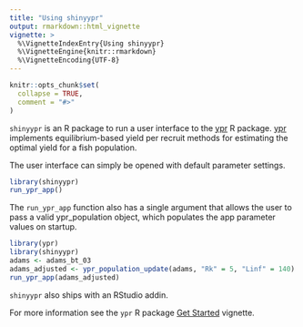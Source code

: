 ```yaml
---
title: "Using shinyypr"
output: rmarkdown::html_vignette
vignette: >
  %\VignetteIndexEntry{Using shinyypr}
  %\VignetteEngine{knitr::rmarkdown}
  %\VignetteEncoding{UTF-8}
---
```


```r
knitr::opts_chunk$set(
  collapse = TRUE,
  comment = "#>"
)
```

`shinyypr` is an R package to run a user interface to the [ypr](https://github.com/poissonconsulting/ypr) R package. [ypr](https://github.com/poissonconsulting/ypr) implements equilibrium-based yield per recruit methods for estimating the optimal yield for a fish population.

The user interface can simply be opened with default parameter settings.
```r
library(shinyypr)
run_ypr_app()
```

The `run_ypr_app` function also has a single argument that allows the user to pass a valid ypr_population object, which populates the app parameter values on startup.

```r
library(ypr)
library(shinyypr)
adams <- adams_bt_03
adams_adjusted <- ypr_population_update(adams, "Rk" = 5, "Linf" = 140)
run_ypr_app(adams_adjusted)
```

`shinyypr` also ships with an RStudio addin. 

For more information see the `ypr` R package [Get Started](https://poissonconsulting.github.io/ypr/articles/ypr.html) vignette.

